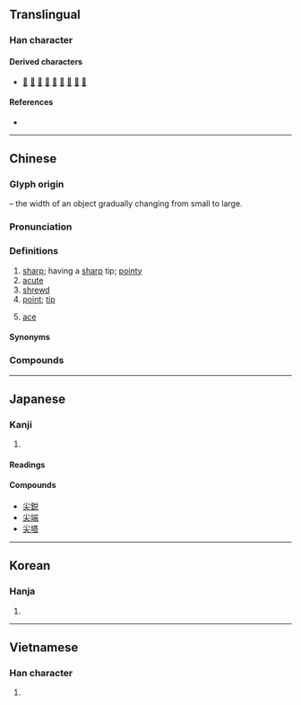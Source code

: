 {{character info}}
==Translingual==

===Han character===
{{Han char|rn=42|rad=小|as=03|sn=6|four=90430|canj=FK|ids=⿱⿻丨八大(GTV),⿱小大(HJK)}}

====Derived characters====
* [[𢬅]] [[𣑷]] [[𡮸]] [[𡭻]] [[𢙭]] [[𠟥]] [[𡮽]] [[尜]] [[𥭍]]

====References====
* {{Han ref|kx=0297.020|dkj=07480|dj=0591.040|hdz=10562.090|uh=5C16|ud=23574|bh=A679|bd=42617}}

----

==Chinese==
{{zh-forms|alt=鋟,鑯}}

===Glyph origin===
{{Han compound|小|t1=small|大|t2=large}} &ndash; the width of an object gradually changing from small to large.

===Pronunciation===
{{zh-pron
|m=jiān,er=y
|m-s=jian1
|c=zim1
|h=pfs=chiâm
|j=jie1
|md=
|mn=chiam
|mna=Taiwanese-The_Consonant_ch.ogg
|mn-t=ziam1/ziang1
|mn-t_note=ziam1 - Chaozhou; ziang1 - Chenghai
|w=
|x=zienn1
|mc=y
|oc=y
|cat=a,n
}}

===Definitions===
{{zh-hanzi}}

# [[sharp]]; having a [[sharp]] tip; [[pointy]]
# [[acute]]
# [[shrewd]]
# [[point]]; [[tip]]
#: {{zh-x|筆尖|'''tip''' of a pen}}
# {{lb|zh|card games}} [[ace]]

====Synonyms====
{{zh-dial|尖兒}}

===Compounds===
{{zh-der|尖兵|尖脆|尖刀|尖頂|尖端|尖端放電|尖叫|尖刻|尖冷|尖厲|尖利|尖溜溜|尖峭|尖俏|尖銳|尖酸|尖頭|尖團音|尖細|尖嘯|尖削|尖音|尖子|尖嘴薄舌|尖嘴猴腮|二尖瓣|三尖瓣|大霸尖山|尖貨|嘴尖舌巧|嘴尖舌薄|尖兒|尖尖|尖話|冒尖|尖峰時間|上尖兒|尖元音|尖臍|尖裂葉|尖端科技|供尖|嘴尖|尖團|尖站|尖嘴鉗|尖齊圓健|尖餅|尖頭鰻|尖銳化|尖聲|尖峰|尖尖趫趫|尖團字|出尖|大尖山|尖聲尖氣|尖酸刻薄|牛角尖|眉尖|打尖|拔尖|指尖|方尖塔|打午尖|抓尖要強|早尖|抓尖兒|眼尖|眉尖眼尾|掐尖兒|掐尖落鈔|爪尖兒|毛尖茶|舌尖邊音|筍尖|舌尖鼻音|舌尖|鑽牛角尖|舌尖元音|舌尖音|鼻尖|葉尖|美人尖|頂尖好手|霹靂尖|針尖兒|舌尖後音|臀尖|頂尖|舌尖前音|耳朵尖|耳尖|尖沙咀|毛尖|尖山|小尖|尖米丸|蛇龍尖|尖石|尖鹿|三尖八角}}

{{zh-cat|Elementary}}

----

==Japanese==

===Kanji===
{{ja-kanji|grade=|rs=小03}}

# {{rfdef|ja|sort=小03}}

====Readings====
{{ja-readings
|goon=せん<せむ
|kanon=せん<せむ
|kun=とが-る, するど-い
}}

====Compounds====
* [[尖鋭]]
* [[尖端]]
* [[尖塔]]
----

==Korean==

===Hanja===
{{ko-hanja|hangeul=첨|rv=cheom|mr=ch'ŏm}}

# {{rfdef|ko|sort=小03}}

----

==Vietnamese==

===Han character===
{{vi-readings|reading=tiêm|rs=小03}}

# {{rfdef|vi}}